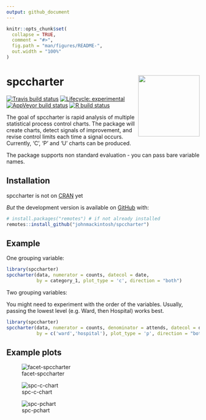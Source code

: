 ```yaml
---
output: github_document
---
```


<!-- README.md is generated from README.Rmd. Please edit that file -->

```r
knitr::opts_chunk$set(
  collapse = TRUE,
  comment = "#>",
  fig.path = "man/figures/README-",
  out.width = "100%"
)
```

# spccharter <img src="man/figures/logo.jpg" width="160px" align="right" /> 

<!-- badges: start -->
[![Travis build status](https://travis-ci.com/johnmackintosh/spccharter.svg?branch=master)](https://travis-ci.com/johnmackintosh/spccharter)
[![Lifecycle: experimental](https://img.shields.io/badge/lifecycle-experimental-orange.svg)](https://www.tidyverse.org/lifecycle/#experimental)
[![AppVeyor build status](https://ci.appveyor.com/api/projects/status/github/johnmackintosh/spccharter?branch=master&svg=true)](https://ci.appveyor.com/project/johnmackintosh/spccharter)
[![R build status](https://github.com/johnmackintosh/spccharter/workflows/R-CMD-check/badge.svg)](https://github.com/johnmackintosh/spccharter/actions)


<!-- badges: end -->

The goal of spccharter is rapid analysis of multiple statistical process control charts.
The package will create charts, detect signals of improvement, and revise control limits each time a signal occurs.
Currently, 'C', 'P' and 'U' charts can be produced. 

The package supports non standard evaluation - you can pass bare variable names.


## Installation

spccharter is not on [CRAN](https://CRAN.R-project.org) yet

*But* the development version is available on [GitHub](https://github.com/) with:

``` r
# install.packages("remotes") # if not already installed
remotes::install_github("johnmackintosh/spccharter")
```
## Example

One grouping variable:

```r
library(spccharter)
spccharter(data, numerator = counts, datecol = date, 
           by = category_1, plot_type = 'c', direction = "both")
```

Two grouping variables:  

You might need to experiment with the order of the variables.
Usually, passing the lowest level (e.g. Ward, then Hospital) works best. 

```r
library(spccharter)
spccharter(data, numerator = counts, denominator = attends, datecol = date, 
           by = c('ward','hospital'), plot_type = 'p', direction = "both")
```


## Example plots  

![facet-spccharter](https://user-images.githubusercontent.com/3278367/84841170-7a516300-b039-11ea-90fb-9a373ac8bc26.PNG)

![spc-c-chart](https://user-images.githubusercontent.com/3278367/84840888-b932e900-b038-11ea-87d0-2e32e99bcdd1.png)

![spc-pchart](https://user-images.githubusercontent.com/3278367/84840901-c3ed7e00-b038-11ea-9377-b7a564433af0.png)


